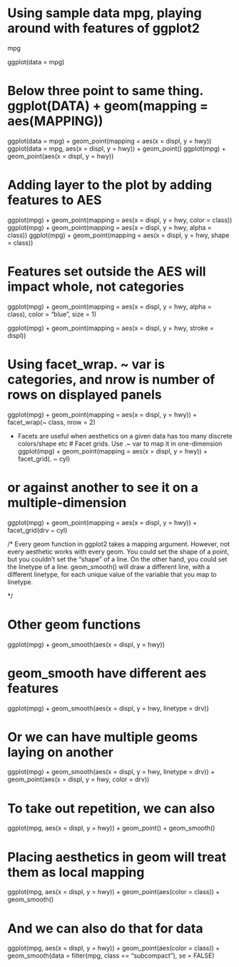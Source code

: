 
# Using sample data mpg, playing around with features of ggplot2

mpg

ggplot(data = mpg)

# Below three point to same thing. ggplot(DATA) + geom(mapping = aes(MAPPING))
ggplot(data = mpg) + geom_point(mapping = aes(x = displ, y = hwy))
ggplot(data = mpg, aes(x = displ, y = hwy)) + geom_point()
ggplot(mpg) + geom_point(aes(x = displ, y = hwy))

# Adding layer to the plot by adding features to AES

ggplot(mpg) + geom_point(mapping = aes(x = displ, y = hwy, color = class))
ggplot(mpg) + geom_point(mapping = aes(x = displ, y = hwy, alpha = class))
ggplot(mpg) + geom_point(mapping = aes(x = displ, y = hwy, shape = class))

# Features set outside the AES will impact whole, not categories
ggplot(mpg) + geom_point(mapping = aes(x = displ, y = hwy, alpha = class), color = "blue", size = 1)

ggplot(mpg) + geom_point(mapping = aes(x = displ, y = hwy, stroke = displ))

# Using facet_wrap. ~ var is categories, and nrow is number of rows on displayed panels
ggplot(mpg) + geom_point(mapping = aes(x = displ, y = hwy)) + 
  facet_wrap(~ class, nrow = 2)


* Facets are useful when aesthetics on a given data has too many discrete colors/shape etc 
# Facet grids. Use .~ var to map it in one-dimension
ggplot(mpg) + geom_point(mapping = aes(x = displ, y = hwy)) + 
  facet_grid(. ~ cyl)

# or against another to see it on a multiple-dimension
ggplot(mpg) + geom_point(mapping = aes(x = displ, y = hwy)) + 
  facet_grid(drv ~ cyl)


/*
Every geom function in ggplot2 takes a mapping argument. However, not every aesthetic works with every geom. You could set the shape of a point, but you couldn’t set the “shape” of a line. On the other hand, you could set the linetype of a line. geom_smooth() will draw a different line, with a different linetype, for each unique value of the variable that you map to linetype.

*/

# Other geom functions 
ggplot(mpg) + geom_smooth(aes(x = displ, y = hwy))

# geom_smooth have different aes features
ggplot(mpg) + geom_smooth(aes(x = displ, y = hwy, linetype = drv))

# Or we can have multiple geoms laying on another
ggplot(mpg) + 
  geom_smooth(aes(x = displ, y = hwy, linetype = drv)) +
  geom_point(aes(x = displ, y = hwy, color = drv))
  
  
# To take out repetition, we can also 
ggplot(mpg, aes(x = displ, y = hwy)) + 
  geom_point() + 
  geom_smooth()

# Placing aesthetics in geom will treat them as local mapping
ggplot(mpg, aes(x = displ, y = hwy)) + 
  geom_point(aes(color = class)) + 
  geom_smooth()

# And we can also do that for data 
ggplot(mpg, aes(x = displ, y = hwy)) + 
  geom_point(aes(color = class)) + 
  geom_smooth(data = filter(mpg, class == "subcompact"), se = FALSE)












